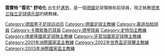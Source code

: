 {{noteTA
|G1=Football
|1=zh-hans:温弗里德·舍费尔;zh-hk:雲費特·舒哈化;
|2=zh-hans:舍费尔;zh-hk:舒哈化;
|1=zh-hans:温弗里德;zh-hk:雲費特;
}}

{{request translation}}
{{Infobox Football biography
|          playername = 雲費特·舒哈化<BR>Winfried Schäfer
|               image = [[File:Winfried_Schaefer_at_THA-OMA.jpg|240px]]
|            fullname = Winfried Winnie Schäfer
|         dateofbirth = {{birth date and age|1950|1|10}}
|         cityofbirth = [[迈恩|迈恩]]
|      countryofbirth = [[德國|德國]]
|              height = 
|            position = [[中場|中場]]
|         currentclub = [[阿爾艾因|阿爾艾因]]
|          youthyears = 
|          youthclubs = 
|               years = 1968–1970<br />1970–1975<br />1975–1977<br />1977–1985
|               clubs = [[门兴格拉德巴赫足球俱乐部|门兴格拉德巴赫]]<br />[[奥芬巴赫踢球者足球俱乐部|奥芬巴赫踢球者]]<br />[[卡尔斯鲁厄体育俱乐部|卡尔斯鲁厄体育]]<br />[[门兴格拉德巴赫足球俱乐部|门兴格拉德巴赫]]
|         caps(goals) = {{0}}43 {{0}}(4)<br />125 (21)<br />{{0}}68 (10)<br />167 (11)
|        manageryears = 1986–1998<br />1998<br />1999–2000<br />2001–2004<br />2005–2007<br />2007-
|        managerclubs = [[卡尔斯鲁厄体育俱乐部|卡尔斯鲁厄体育]]<br />[[斯图加特足球俱乐部|斯图加特]]<br />[[柏林普鲁士网球俱乐部|柏林网球]]<br />[[喀麥隆國家足球隊|喀麦隆]]<br />[[德黑兰独立足球俱乐部|德黑兰独立]]<br />[[德黑兰独立足球俱乐部|德黑兰独立]]的總教練
}}

'''雲費特 "雲尼" 舒哈化'''{{BD|1950年|1月10日}} 出生於[[邁恩|邁恩]]，是一個[[德國|德國]]足球領隊和前球員，現正執教[[德黑兰独立足球俱乐部|德黑兰独立足球俱乐部]]的總教練。

{{Authority control}}
{{DEFAULTSORT:Schafer, Winfried}}

[[Category:德国男子足球运动员|Category:德国男子足球运动员]]
[[Category:德國足球主教練|Category:德國足球主教練]]
[[Category:慕遜加柏球員|Category:慕遜加柏球員]]
[[Category:卡爾斯魯厄球員|Category:卡爾斯魯厄球員]]
[[Category:德甲球員|Category:德甲球員]]
[[Category:史特加主教練|Category:史特加主教練]]
[[Category:喀麥隆國家足球隊主教練|Category:喀麥隆國家足球隊主教練]]
[[Category:牙買加國家足球隊主教練|Category:牙買加國家足球隊主教練]]
[[Category:2001年洲際國家盃主教練|Category:2001年洲際國家盃主教練]]
[[Category:2002年世界盃足球賽主教練|Category:2002年世界盃足球賽主教練]]
[[Category:2003年洲際國家盃主教練|Category:2003年洲際國家盃主教練]]
